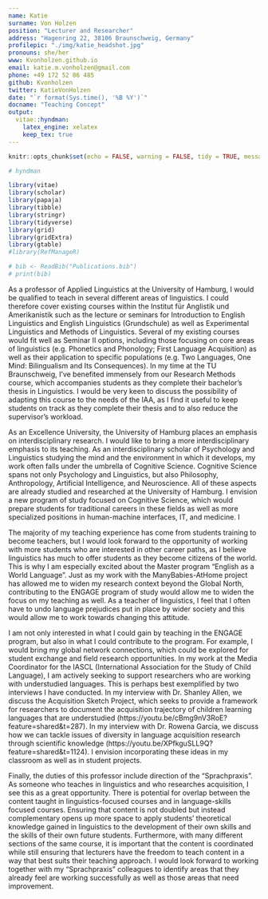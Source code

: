 ```yaml
---
name: Katie
surname: Von Holzen
position: "Lecturer and Researcher"
address: "Hagenring 22, 38106 Braunschweig, Germany"
profilepic: "./img/katie_headshot.jpg"
pronouns: she/her
www: Kvonholzen.github.io
email: katie.m.vonholzen@gmail.com
phone: +49 172 52 86 485
github: Kvonholzen
twitter: KatieVonHolzen
date: "`r format(Sys.time(), '%B %Y')`"
docname: "Teaching Concept"
output:
  vitae::hyndman:
    latex_engine: xelatex
    keep_tex: true
---
```


```r
knitr::opts_chunk$set(echo = FALSE, warning = FALSE, tidy = TRUE, message = FALSE, error = FALSE)

# hyndman

library(vitae)
library(scholar)
library(papaja)
library(tibble)
library(stringr)
library(tidyverse)
library(grid)
library(gridExtra)
library(gtable)
#library(RefManageR)

# bib <- ReadBib("Publications.bib")
# print(bib)

```

As a professor of Applied Linguistics at the University of Hamburg, I would be qualified to teach in several different areas of linguistics. I could therefore cover existing courses within the Institut für Anglistik und Amerikanistik such as the lecture or seminars for Introduction to English Linguistics and English Linguistics (Grundschule) as well as Experimental Linguistics and Methods of Linguistics. Several of my existing courses would fit well as Seminar II options, including those focusing on core areas of linguistics (e.g. Phonetics and Phonology; First Language Acquisition) as well as their application to specific populations (e.g. Two Languages, One Mind: Bilingualism and Its Consequences). In my time at the TU Braunschweig, I've benefited immensely from our Research Methods course, which accompanies students as they complete their bachelor's thesis in Linguistics. I would be very keen to discuss the possibility of adapting this course to the needs of the IAA, as I find it useful to keep students on track as they complete their thesis and to also reduce the supervisor's workload. 
\linebreak

As an Excellence University, the University of Hamburg places an emphasis on interdisciplinary research. I would like to bring a more interdisciplinary emphasis to its teaching. As an interdisciplinary scholar of Psychology and Linguistics studying the mind and the environment in which it develops, my work often falls under the umbrella of Cognitive Science. Cognitive Science spans not only Psychology and Linguistics, but also Philosophy, Anthropology, Artificial Intelligence, and Neuroscience. All of these aspects are already studied and researched at the University of Hamburg. I envision a new program of study focused on Cognitive Science, which would prepare students for traditional careers in these fields as well as more specialized positions in human-machine interfaces, IT, and medicine. I 
\linebreak

The majority of my teaching experience has come from students training to become teachers, but I would look forward to the opportunity of working with more students who are interested in other career paths, as I believe linguistics has much to offer students as they become citizens of the world. This is why I am especially excited about the Master program "English as a World Language". Just as my work with the ManyBabies-AtHome project has allowed me to widen my research context beyond the Global North, contributing to the ENGAGE program of study would allow me to widen the focus on my teaching as well. As a teacher of linguistics, I feel that I often have to undo language prejudices put in place by wider society and this would allow me to work towards changing this attitude. 
\linebreak

I am not only interested in what I could gain by teaching in the ENGAGE program, but also in what I could contribute to the program.  For example, I would bring my global network connections, which could be explored for student exchange and field research opportunities. In my work at the  Media Coordinator for the IASCL (International Association for the Study of Child Language), I am actively seeking to support researchers who are working with understudied languages. This is perhaps best exemplified by two interviews I have conducted. In my interview with Dr. Shanley Allen, we discuss the Acquisition Sketch Project, which seeks to provide a framework for researchers to document the acquisition trajectory of children learning languages that are understudied (https://youtu.be/cBmg9nV3RoE?feature=shared&t=287). In my interview with Dr. Rowena Garcia, we discuss how we can tackle issues of diversity in language acquisition research through scientific knowledge (https://youtu.be/XPfkguSLL9Q?feature=shared&t=1124). I envision incorporating these ideas in my classroom as well as in student projects.
\linebreak

Finally, the duties of this professor include direction of the "Sprachpraxis". As someone who teaches in linguistics and who researches acquisition, I see this as a great opportunity. There is potential for overlap between the content taught in linguistics-focused courses and in language-skills focused courses. Ensuring that content is not doubled but instead complementary opens up more space to apply students' theoretical knowledge gained in linguistics to the development of their own skills and the skills of their own future students. Furthermore, with many different sections of the same course, it is important that the content is coordinated while still ensuring that lecturers have the freedom to teach content in a way that best suits their teaching approach. I would look forward to working together with my "Sprachpraxis" colleagues to identify areas that they already feel are working successfully as well as those areas that need improvement.



